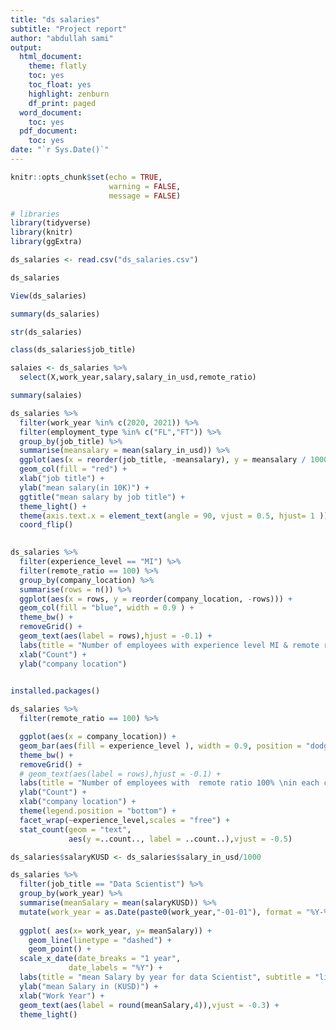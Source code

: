 ```yaml
---
title: "ds salaries"
subtitle: "Project report"
author: "abdullah sami"
output:
  html_document:
    theme: flatly
    toc: yes
    toc_float: yes
    highlight: zenburn
    df_print: paged
  word_document:
    toc: yes
  pdf_document:
    toc: yes
date: "`r Sys.Date()`"
---
```


```r
knitr::opts_chunk$set(echo = TRUE,
                      warning = FALSE,
                      message = FALSE)
```


```r
# libraries
library(tidyverse)
library(knitr)
library(ggExtra)
```


```r
ds_salaries <- read.csv("ds_salaries.csv")

ds_salaries

View(ds_salaries)

summary(ds_salaries)

str(ds_salaries)

class(ds_salaries$job_title)


```



```r
salaies <- ds_salaries %>%
  select(X,work_year,salary,salary_in_usd,remote_ratio)

```


```r
summary(salaies)
```



```r

ds_salaries %>%
  filter(work_year %in% c(2020, 2021)) %>%
  filter(employment_type %in% c("FL","FT")) %>%
  group_by(job_title) %>%
  summarise(meansalary = mean(salary_in_usd)) %>%
  ggplot(aes(x = reorder(job_title, -meansalary), y = meansalary / 10000)) +
  geom_col(fill = "red") +
  xlab("job title") +
  ylab("mean salary(in 10K)") +
  ggtitle("mean salary by job title") +
  theme_light() +
  theme(axis.text.x = element_text(angle = 90, vjust = 0.5, hjust= 1 )) +
  coord_flip()
  

```




```r
ds_salaries %>%
  filter(experience_level == "MI") %>%
  filter(remote_ratio == 100) %>%
  group_by(company_location) %>%
  summarise(rows = n()) %>%
  ggplot(aes(x = rows, y = reorder(company_location, -rows))) +
  geom_col(fill = "blue", width = 0.9 ) +
  theme_bw() +
  removeGrid() +
  geom_text(aes(label = rows),hjust = -0.1) +
  labs(title = "Number of employees with experience level MI & remote ratio 100% \nin each company location", subtitle = "bar plot", caption = "Source: Kaggle") +
  xlab("Count") +
  ylab("company location") 
  
```

```r

installed.packages()

```


```r
ds_salaries %>%
  filter(remote_ratio == 100) %>%

  ggplot(aes(x = company_location)) +
  geom_bar(aes(fill = experience_level ), width = 0.9, position = "dodge") +
  theme_bw() +
  removeGrid() +
  # geom_text(aes(label = rows),hjust = -0.1) +
  labs(title = "Number of employees with  remote ratio 100% \nin each company location", subtitle = "bar plot", caption = "Source: Kaggle") +
  ylab("Count") +
  xlab("company location") + 
  theme(legend.position = "bottom") +
  facet_wrap(~experience_level,scales = "free") +
  stat_count(geom = "text",
             aes(y =..count.., label = ..count..),vjust = -0.5) 
```


```r

ds_salaries$salaryKUSD <- ds_salaries$salary_in_usd/1000

ds_salaries %>%
  filter(job_title == "Data Scientist") %>%
  group_by(work_year) %>%
  summarise(meanSalary = mean(salaryKUSD)) %>%
  mutate(work_year = as.Date(paste0(work_year,"-01-01"), format = "%Y-%m-%d")) %>%
  
  ggplot( aes(x= work_year, y= meanSalary)) +
    geom_line(linetype = "dashed") +
    geom_point() +
  scale_x_date(date_breaks = "1 year",
             date_labels = "%Y") +
  labs(title = "mean Salary by year for data Scientist", subtitle = "line chart", caption = "Source: Kaggle") +
  ylab("mean Salary in (KUSD)") +
  xlab("Work Year") +
  geom_text(aes(label = round(meanSalary,4)),vjust = -0.3) +
  theme_light()

```

